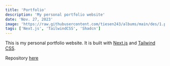 ```yaml
---
title: 'Portfolio'
description: 'My personal portfolio website'
date: 'Nov. 27, 2023'
image: 'https://raw.githubusercontent.com/tiesen243/albums/main/des/1.png'
tags: ['Next.js', 'TailwindCSS', 'Shadcn']
---
```


This is my personal portfolio website. It is built with [Next.js](https://nextjs.org/) and [Tailwind CSS](https://tailwindcss.com/).

Repository [here](https://github.com/tiesen243/tiesen243)